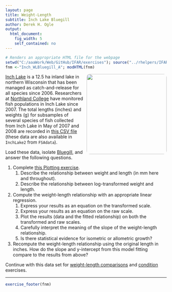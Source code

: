 ```yaml
---
layout: page
title: Weight-Length
subtitle: Inch Lake Bluegill
author: Derek H. Ogle
output: 
  html_document: 
    fig_width: 5
    self_contained: no
---
```

```r
# Renders an appropriate HTML file for the webpage
setwd("C:/aaaWork/Web/GitHub/IFAR/exercises"); source("../rhelpers/IFARhelpers.R")
fnm <-"Inch_WLBluegill_A"; modHTML(fnm)
```

<img style="float: right; margin: 0px 0px 10px 10px; border-radius:10px;" src="imgs/bluegill-1.jpg" width="250px" />
[Inch Lake](http://dnr.wi.gov/lakes/lakepages/LakeDetail.aspx?wbic=2764300&page=facts) is a 12.5 ha inland lake in northern Wisconsin that has been managed as catch-and-release for all species since 2006.  Researchers at [Northland College](http://www.northland.edu/) have monitored fish populations in Inch Lake since 2007.  The total lengths (inches) and weights (g) for subsamples of several species of fish collected from Inch Lake in May of 2007 and 2008 are recorded in [this CSV file](data/InchLake2.csv) (these data are also available in `InchLake2` from `FSAdata`).

Load these data, isolate [Bluegill](https://en.wikipedia.org/wiki/Bluegill), and answer the following questions.

1. Complete [this Plotting exercise](Inch_Plotting.html).
    1. Describe the relationship between weight and length (in mm here and throughout).
    1. Describe the relationship between log-transformed weight and length.
1. Compute the weight-length relationship with an appropriate linear regression.
    1. Express your results as an equation on the transformed scale.
    1. Express your results as an equation on the raw scale.
    1. Plot the results (data and the fitted relationship) on both the transformed and raw scales.
    1. Carefully interpret the meaning of the slope of the weight-length relationship.
    1. Is there statistical evidence for isometric or allometric growth?
1. Recompute the weight-length relationship using the original length in inches.  How do the slope and y-intercept from this model fitting compare to the results from above?

Continue with this data set for [weight-length comparisons](Inch_WLBluegill_B.html) and [condition](Inch_ConditionBluegill.html) exercises.

---
```r
exercise_footer(fnm)
```
